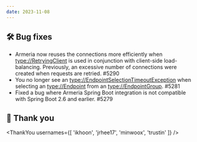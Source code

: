 ```yaml
---
date: 2023-11-08
---
```


## 🛠️ Bug fixes

- Armeria now reuses the connections more efficiently when <type://RetryingClient> is used in conjunction
  with client-side load-balancing. Previously, an excessive number of connections were created when
  requests are retried. #5290
- You no longer see an <type://EndpointSelectionTimeoutException> when selecting an <type://Endpoint> from an
  <type://EndpointGroup>. #5281
- Fixed a bug where Armeria Spring Boot integration is not compatible with Spring Boot 2.6 and earlier. #5279

## 🙇 Thank you

<ThankYou usernames={[
  'ikhoon',
  'jrhee17',
  'minwoox',
  'trustin'
]} />